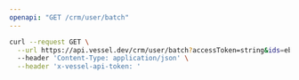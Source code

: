 ```yaml
---
openapi: "GET /crm/user/batch"
---
```


<RequestExample>

```bash Request
curl --request GET \
  --url https://api.vessel.dev/crm/user/batch?accessToken=string&ids=eb84649fd7a5145b93c349bde55dd88d,b3b04a80af4190796185c527e7b9933c \
  --header 'Content-Type: application/json' \
  --header 'x-vessel-api-token: '
```

</RequestExample>
